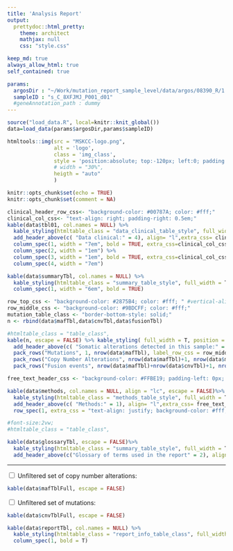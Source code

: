 ```yaml
---
title: 'Analysis Report'
output:
  prettydoc::html_pretty:
    theme: architect
    mathjax: null
    css: "style.css"

keep_md: true
always_allow_html: true
self_contained: true

params:
  argosDir : "~/Work/mutation_report_sample_level/data/argos/08390_R/1.1.2/20230208_22_12_784560"
  sampleID : "s_C_8XFJMJ_P001_d01"
  #geneAnnotation_path : dummy
---
```


```r
source("load_data.R", local=knitr::knit_global())
data=load_data(params$argosDir,params$sampleID)
```


```r
htmltools::img(src = "MSKCC-logo.png",
               alt = 'logo',
               class = 'img_class',
               style = 'position:absolute; top:-120px; left:0; padding:3px; max-height: 40px', 
               # width = "30%",
               heigth = "auto"
               )
```

```r
knitr::opts_chunk$set(echo = TRUE)
knitr::opts_chunk$set(comment = NA)
```

```r
clinical_header_row_css<- "background-color: #00787A; color: #fff;"
clinical_col_css<- "text-align: right; padding-right: 0.5em;"
kable(data$tbl01, col.names = NULL) %>% 
  kable_styling(htmltable_class = "data_clinical_table_style", full_width = T, position = "left") %>% 
  add_header_above(c( "Data clinical:" = 4), align= "l",extra_css= clinical_header_row_css )%>%
  column_spec(1, width = "7em", bold = TRUE, extra_css=clinical_col_css) %>%
  column_spec(2, width = "1em") %>%
  column_spec(3, width = "1em", bold = TRUE, extra_css=clinical_col_css) %>%
  column_spec(4, width = "7em")
```

```r
kable(data$summaryTbl, col.names = NULL) %>% 
  kable_styling(htmltable_class = "summary_table_style", full_width = T, position = "left") %>% 
  column_spec(1, width = "6em", bold = TRUE)
```


```r
row_top_css <- "background-color: #2875B4; color: #fff; " #vertical-align: baseline;
row_middle_css <- "background-color: #9BDCFF; color: #fff;"
mutation_table_class <- "border-bottom-style: solid;"
n <- rbind(data$mafTbl,data$cnvTbl,data$fusionTbl)

#htmltable_class = "table_class",
kable(n, escape = FALSE) %>% kable_styling( full_width = T, position = "left")%>%
  add_header_above(c( "Somatic alterations detected in this sample:" = 5), align= "l",extra_css= row_top_css )%>%
  pack_rows("Mutations", 1, nrow(data$mafTbl), label_row_css = row_middle_css)%>%
  pack_rows("Copy Number Alterations", nrow(data$mafTbl)+1, nrow(data$mafTbl)+nrow(data$cnvTbl), label_row_css = row_middle_css) %>%
  pack_rows("Fusion events", nrow(data$mafTbl)+nrow(data$cnvTbl)+1, nrow(data$mafTbl)+nrow(data$cnvTbl)+nrow(data$fusionTbl), label_row_css = row_middle_css)
```

```r


free_text_header_css <- "background-color: #FFBE19; padding-left: 0px; color: #fff; "

kable(data$methods, col.names = NULL, align = "lc", escape = FALSE)%>%
  kable_styling(htmltable_class = "methods_table_style", full_width = T, position = "left") %>% 
  add_header_above(c( "Methods:" = 1), align= "l",extra_css= free_text_header_css ) %>%
  row_spec(1, extra_css = "text-align: justify; background-color: #fff;")

#font-size:2vw;
#htmltable_class = "table_class",
```

```r
kable(data$glossaryTbl, escape = FALSE)%>%
  kable_styling(htmltable_class = "summary_table_style", full_width = T, position = "left") %>% 
  add_header_above(c("Glossary of terms used in the report" = 2), align= "l",extra_css= free_text_header_css )
```


---

```{=html}
<div class="wrap-collabsible"> 
    <input id="collapsible" class="toggle" type="checkbox"> 
    
    <label for="collapsible" class="lbl-toggle">
        Unfiltered set of copy number alterations:
    </label>

    <div class="collapsible-content">     
        <div class="content-inner">  
```

```r
kable(data$mafTblFull, escape = FALSE)
```
```{=html}
</div>
</div>
</div>
```

```{=html}
<div class="wrap-collabsible"> 
    <input id="collapsible2" class="toggle" type="checkbox"> 
    
    <label for="collapsible2" class="lbl-toggle">
        Unfiltered set of mutations:
    </label>

    <div class="collapsible-content">     
        <div class="content-inner">
```
```r
kable(data$cnvTblFull, escape = FALSE)
```
```{=html}
</div>
</div>
</div>
```



```r
kable(data$reportTbl, col.names = NULL) %>% 
  kable_styling(htmltable_class = "report_info_table_class", full_width = F, position = "left")%>% 
  column_spec(1, bold = T)
```
